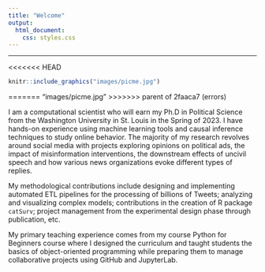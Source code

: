 ```yaml
---
title: "Welcome"
output:
  html_document:
    css: styles.css
---
```


------------------------------------------------------------------------
<<<<<<< HEAD
```r
knitr::include_graphics("images/picme.jpg")
```

=======
"images/picme.jpg"
>>>>>>> parent of 2faaca7 (errors)
<p>
I am a computational scientist who will earn my Ph.D in Political Science from the Washington University in St. Louis in the Spring of 2023. I have hands-on experience using machine learning tools and causal inference techniques to study online behavior. The majority of my research revolves around social media with projects exploring opinions on political ads, the impact of misinformation interventions, the downstream effects of uncivil speech and how various news organizations evoke different types of replies.
</p>
<p>
My methodological contributions include designing and implementing automated ETL pipelines for the processing of billions of Tweets; analyzing and visualizing complex models; contributions in the creation of R package `catSurv`; project management from the experimental design phase through publication, etc.
</p>

<p>
My primary teaching experience comes from my course Python for Beginners course where I designed the curriculum and taught students the basics of object-oriented programming while preparing them to manage collaborative projects using GitHub and JupyterLab.
</p>
